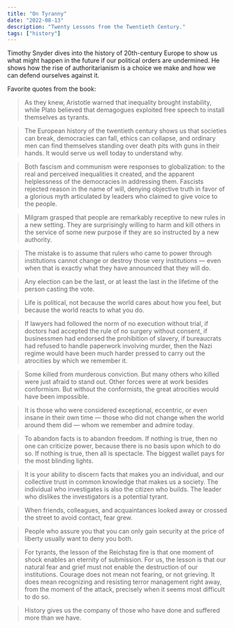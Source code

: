 ```yaml
---
title: "On Tyranny"
date: "2022-08-13"
description: "Twenty Lessons from the Twentieth Century."
tags: ["history"]
---
```


Timothy Snyder dives into the history of 20th-century Europe to show us what might happen in the future if our political orders are undermined. He shows how the rise of authoritarianism is a choice we make and how we can defend ourselves against it.

Favorite quotes from the book:

> As they knew, Aristotle warned that inequality brought instability, while Plato believed that demagogues exploited free speech to install themselves as tyrants.

> The European history of the twentieth century shows us that societies can break, democracies can fall, ethics can collapse, and ordinary men can find themselves standing over death pits with guns in their hands. It would serve us well today to understand why.

> Both fascism and communism were responses to globalization: to the real and perceived inequalities it created, and the apparent helplessness of the democracies in addressing them. Fascists rejected reason in the name of will, denying objective truth in favor of a glorious myth articulated by leaders who claimed to give voice to the people.

> Milgram grasped that people are remarkably receptive to new rules in a new setting. They are surprisingly willing to harm and kill others in the service of some new purpose if they are so instructed by a new authority.

> The mistake is to assume that rulers who came to power through institutions cannot change or destroy those very institutions — even when that is exactly what they have announced that they will do.

> Any election can be the last, or at least the last in the lifetime of the person casting the vote.

> Life is political, not because the world cares about how you feel, but because the world reacts to what you do.

> If lawyers had followed the norm of no execution without trial, if doctors had accepted the rule of no surgery without consent, if businessmen had endorsed the prohibition of slavery, if bureaucrats had refused to handle paperwork involving murder, then the Nazi regime would have been much harder pressed to carry out the atrocities by which we remember it.

> Some killed from murderous conviction. But many others who killed were just afraid to stand out. Other forces were at work besides conformism. But without the conformists, the great atrocities would have been impossible.

> It is those who were considered exceptional, eccentric, or even insane in their own time — those who did not change when the world around them did — whom we remember and admire today.

> To abandon facts is to abandon freedom. If nothing is true, then no one can criticize power, because there is no basis upon which to do so. If nothing is true, then all is spectacle. The biggest wallet pays for the most blinding lights.

> It is your ability to discern facts that makes you an individual, and our collective trust in common knowledge that makes us a society. The individual who investigates is also the citizen who builds. The leader who dislikes the investigators is a potential tyrant.

> When friends, colleagues, and acquaintances looked away or crossed the street to avoid contact, fear grew.

> People who assure you that you can only gain security at the price of liberty usually want to deny you both.

> For tyrants, the lesson of the Reichstag fire is that one moment of shock enables an eternity of submission. For us, the lesson is that our natural fear and grief must not enable the destruction of our institutions. Courage does not mean not fearing, or not grieving. It does mean recognizing and resisting terror management right away, from the moment of the attack, precisely when it seems most difficult to do so.

> History gives us the company of those who have done and suffered more than we have.
